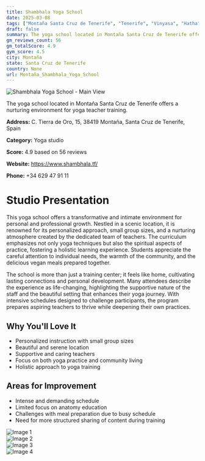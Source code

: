 ```yaml
---
title: Shambhala Yoga School
date: 2025-03-08
tags: ["Montaña Santa Cruz de Tenerife", "Tenerife", "Vinyasa", "Hatha", "Ashtanga", "intimate atmosphere", "community living", "Montaña"]  
draft: false
summary: The yoga school located in Montaña Santa Cruz de Tenerife offers a nurturing environment for yoga teacher training.
gm_reviews_count: 56
gm_totalScore: 4.9
gym_score: 4.5
city: Montaña
state: Santa Cruz de Tenerife
country: None
url: Montaña_Shambhala_Yoga_School
---
```


<div className="aspect-[16/9] relative my-8">
  <img 
    src="https://lh5.googleusercontent.com/p/AF1QipOY-vMMpduWuuqDBT5K2yPhN9xpJrShHet_S-7C=w1920-h1080-k-no"
    alt="Shambhala Yoga School - Main View"
    className="object-cover absolute inset-0 w-full h-full rounded-lg"
  />
</div>

The yoga school located in Montaña Santa Cruz de Tenerife offers a nurturing environment for yoga teacher training.

**Address:** C. Tierra de Oro, 15, 38419 Montaña, Santa Cruz de Tenerife, Spain

**Category:** Yoga studio

**Score:** 4.9 based on 56 reviews

**Website:** https://www.shambhala.tf/

**Phone:** +34 629 47 91 11

# Studio Presentation

This yoga school offers a transformative and intimate environment for personal and professional growth. Nestled in a scenic location, it is renowned for its personalized approach, small group sizes, and a nurturing atmosphere created by the dedicated team of teachers. The curriculum emphasizes not only yoga techniques but also the spiritual aspects of practice, fostering a holistic learning experience. Students appreciate the careful attention to individual needs, the warmth of the community, and the delicious vegan meals prepared together.

The school is more than just a training center; it feels like home, cultivating lasting connections and personal development. Many attendees describe the experience as life-changing, highlighting the supportive nature of the staff and the beautiful setting that enhances their yoga journey. With intensive schedules designed to challenge participants, the program prepares aspiring teachers to thrive while deepening their own practices.

## Why You'll Love It

- Personalized instruction with small group sizes
- Beautiful and serene location
- Supportive and caring teachers
- Focus on both yoga practice and community living
- Holistic approach to yoga training

## Areas for Improvement

- Intense and demanding schedule
- Limited focus on anatomy education
- Challenges with meal preparation due to busy schedule
- Need for more structured sharing of content during training

<div className="grid grid-cols-1 xl:grid-cols-2 gap-4 my-8">
<div className="aspect-[4/3] relative"><img src="https://lh3.googleusercontent.com/p/AF1QipNRfafS4tiRZz0QEhz7fcYMGmywjyznxjK1VJ6A=w1920-h1080-k-no" alt="Image 1" className="object-cover absolute inset-0 w-full h-full rounded-lg" /></div>
<div className="aspect-[4/3] relative"><img src="https://lh5.googleusercontent.com/p/AF1QipNKbiZm0v3tC3TSoZr-s80nNj6z0W6v2c2b6Psr=w1920-h1080-k-no" alt="Image 2" className="object-cover absolute inset-0 w-full h-full rounded-lg" /></div>
<div className="aspect-[4/3] relative"><img src="https://lh5.googleusercontent.com/p/AF1QipMyvZZNgUC4GQT2yB2sK6k30F3qVkvR0Pt66dAz=w1920-h1080-k-no" alt="Image 3" className="object-cover absolute inset-0 w-full h-full rounded-lg" /></div>
<div className="aspect-[4/3] relative"><img src="https://lh5.googleusercontent.com/p/AF1QipPv3HP_WitwYGKsVbAVhW9XOZF3IEvt2GnPMbPV=w1920-h1080-k-no" alt="Image 4" className="object-cover absolute inset-0 w-full h-full rounded-lg" /></div>
</div>